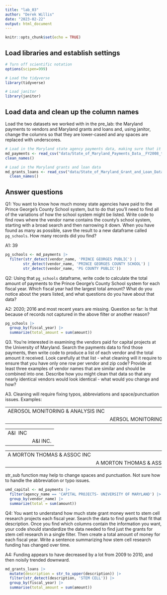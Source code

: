 ```yaml
---
title: "lab_03"
author: "Derek Willis"
date: "2023-02-22"
output: html_document
---
```


```r
knitr::opts_chunk$set(echo = TRUE)
```

## Load libraries and establish settings

```r
# Turn off scientific notation
options(scipen=999)

# Load the tidyverse
library(tidyverse)

# Load janitor
library(janitor)
```

## Load data and clean up the column names

Load the two datasets we worked with in the pre_lab: the Maryland payments to vendors and Maryland grants and loans and, using janitor, change the columns so that they are lower-cased and any spaces are replaced with underscores.

```r
# Load in the Maryland state agency payments data, making sure that it correctly sets the datatypes using all of the rows
md_payments <- read_csv("data/State_of_Maryland_Payments_Data__FY2008_to_FY2024.csv") |>
clean_names()

# Load in the Maryland grants and loan data
md_grants_loans <- read_csv("data/State_of_Maryland_Grant_and_Loan_Data__FY2009_to_FY2022.csv") |>
  clean_names()
```

## Answer questions

Q1: You want to know how much money state agencies have paid to the Prince George's County School system, but to do that you'll need to find all of the variations of how the school system might be listed. Write code to find rows where the vendor name contains the county's school system, starting with a broad search and then narrowing it down. When you have found as many as possible, save the result to a new dataframe called `pg_schools`. How many records did you find?

A1: 39

```r

pg_schools <- md_payments |>
  filter(str_detect(vendor_name, 'PRINCE GEORGES PUBLIC') |
        str_detect(vendor_name, 'PRINCE GEORGES COUNTY SCHOOL') |
        str_detect(vendor_name, 'PG COUNTY PUBLIC'))
```

Q2: Using that `pg_schools` dataframe, write code to calculate the total amount of payments to the Prince George's County School system for each fiscal year. Which fiscal year had the largest total amount? What do you notice about the years listed, and what questions do you have about that data?

A2: 2020; 2016 and most recent years are missing. Question so far: Is that because of records not captured in the above filter or another reason?

```r
pg_schools |>
  group_by(fiscal_year) |>
  summarize(total_amount = sum(amount))
```

Q3. You're interested in examining the vendors paid for capital projects at the University of Maryland. Search the payments data to find those payments, then write code to produce a list of each vendor and the total amount it received. Look carefully at that list - what cleaning will it require to ensure that you have only one row per vendor and zip code? Provide at least three examples of vendor names that are similar and should be combined into one. Describe how you might clean that data so that any nearly identical vendors would look identical - what would you change and how?

A3. Cleaning will require fixing typos, abbreviations and space/punctuation issues. Examples:

|                                   |                                  |
|-----------------------------------|----------------------------------|
| AEROSOL MONITORING & ANALYSIS INC |                                  |
|                                   | AERSOL MONITORING & ANALYSIS INC |

|          |          |
|----------|----------|
| A&I  INC |          |
|          | A&I INC. |

|                             |                                  |
|-----------------------------|----------------------------------|
| A MORTON THOMAS & ASSOC INC |                                  |
|                             | A MORTON THOMAS & ASSOCIATES INC |

str_sub function may help to change spaces and punctuation. Not sure how to handle the abbreviation or typo issues.

```r
umd_capital <- md_payments |>
  filter(agency_name == 'CAPITAL PROJECTS- UNIVERSITY OF MARYLAND') |>
  group_by(vendor_name) |>
  summarize(total = sum(amount))
```

Q4: You want to understand how much state grant money went to stem cell research projects each fiscal year. Search the data to find grants that fit that description. Once you find which columns contain the information you want, your code should standardize the data needed to find just the grants for stem cell research in a single filter. Then create a total amount of money for each fiscal year. Write a sentence summarizing how stem cell research funding has changed over time.

A4: Funding appears to have decreased by a lot from 2009 to 2010, and then noisily trended downward.

```r
md_grants_loans |>
  mutate(description = str_to_upper(description)) |>
  filter(str_detect(description, 'STEM CELL')) |>
  group_by(fiscal_year) |>
  summarise(total_amount = sum(amount))
```
